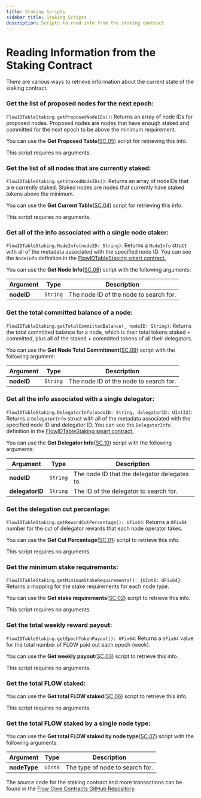 ```yaml
---
title: Staking Scripts
sidebar_title: Staking Scripts
description: Scripts to read info from the staking contract
---
```


# Reading Information from the Staking Contract

There are various ways to retrieve information about the current state of the staking contract.

### Get the list of proposed nodes for the next epoch:

`FlowIDTableStaking.getProposedNodeIDs()`: Returns an array of node IDs for proposed nodes.
Proposed nodes are nodes that have enough staked and committed for the next epoch to be above the minimum requirement.

You can use the **Get Proposed Table**([SC.05](../../protocol/core-contracts/flow-id-table-staking/#getting-staking-info)) script for retrieving this info.

This script requires no arguments.

### Get the list of all nodes that are currently staked:

`FlowIDTableStaking.getStakedNodeIDs()`: Returns an array of nodeIDs that are currently staked.
Staked nodes are nodes that currently have staked tokens above the minimum.

You can use the **Get Current Table**([SC.04](../../protocol/core-contracts/flow-id-table-staking/#getting-staking-info)) script for retrieving this info.

This script requires no arguments.

### Get all of the info associated with a single node staker:

`FlowIDTableStaking.NodeInfo(nodeID: String)`: Returns a `NodeInfo` struct with all of the metadata
associated with the specified node ID. You can see the `NodeInfo` definition in the [FlowIDTableStaking
smart contract.](https://github.com/onflow/flow-core-contracts/blob/master/contracts/FlowIDTableStaking.cdc#L264)

You can use the **Get Node Info**([SC.08](../../protocol/core-contracts/flow-id-table-staking/#getting-staking-info)) script
with the following arguments:

| Argument   | Type     | Description                            |
| ---------- | -------- | -------------------------------------- |
| **nodeID** | `String` | The node ID of the node to search for. |

### Get the total committed balance of a node:

`FlowIDTableStaking.getTotalCommittedBalance(_ nodeID: String)`: Returns the total committed balance for a node,
which is their total tokens staked + committed, plus all of the staked + committed tokens of all their delegators.

You can use the **Get Node Total Commitment**([SC.09](../../protocol/core-contracts/flow-id-table-staking/#getting-staking-info)) script
with the following argument:

| Argument   | Type     | Description                            |
| ---------- | -------- | -------------------------------------- |
| **nodeID** | `String` | The node ID of the node to search for. |

### Get all the info associated with a single delegator:

`FlowIDTableStaking.DelegatorInfo(nodeID: String, delegatorID: UInt32)`: Returns a `DelegatorInfo` struct with all of the metadata
associated with the specified node ID and delegator ID. You can see the `DelegatorInfo` definition in the [FlowIDTableStaking
smart contract.](https://github.com/onflow/flow-core-contracts/blob/master/contracts/FlowIDTableStaking.cdc#L348)

You can use the **Get Delegator Info**([SC.10](../../protocol/core-contracts/flow-id-table-staking/#getting-staking-info))
script with the following arguments:

| Argument        | Type     | Description                                  |
| --------------- | -------- | -------------------------------------------- |
| **nodeID**      | `String` | The node ID that the delegator delegates to. |
| **delegatorID** | `String` | The ID of the delegator to search for.       |

### Get the delegation cut percentage:

`FlowIDTableStaking.getRewardCutPercentage(): UFix64`: Returns a `UFix64` number for the cut of delegator rewards that each node operator takes.

You can use the **Get Cut Percentage**([SC.01](../transactions/#getting-staking-info)) script to retrieve this info.

This script requires no arguments.

### Get the minimum stake requirements:

`FlowIDTableStaking.getMinimumStakeRequirements(): {UInt8: UFix64}`: Returns a mapping
for the stake requirements for each node type.

You can use the **Get stake requirements**([SC.02](../../protocol/core-contracts/flow-id-table-staking/#getting-staking-info)) script to retrieve this info.

This script requires no arguments.

### Get the total weekly reward payout:

`FlowIDTableStaking.getEpochTokenPayout(): UFix64`: Returns a `UFix64` value for the total number of FLOW paid out each epoch (week).

You can use the **Get weekly payout**([SC.03](../../protocol/core-contracts/flow-id-table-staking/#getting-staking-info)) script to retrieve this info.

This script requires no arguments.

### Get the total FLOW staked:

You can use the **Get total FLOW staked**([SC.06](../../protocol/core-contracts/flow-id-table-staking/#getting-staking-info)) script to retrieve this info.

This script requires no arguments.

### Get the total FLOW staked by a single node type:

You can use the **Get total FLOW staked by node type**([SC.07](../../protocol/core-contracts/flow-id-table-staking/#getting-staking-info)) script
with the following arguments:

| Argument     | Type    | Description                     |
| ------------ | ------- | ------------------------------- |
| **nodeType** | `UInt8` | The type of node to search for. |

The source code for the staking contract and more transactions
can be found in the [Flow Core Contracts GitHub Repository](https://github.com/onflow/flow-core-contracts).
